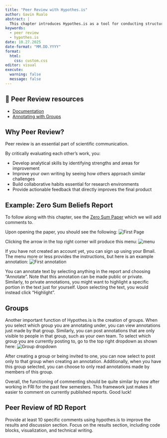 ```yaml
---
title: "Peer Review with Hypothes.is"
author: Gavin Rualo
abstract: |
  This chapter introduces Hypothes.is as a tool for conducting structured peer review of Quarto reports. Learn how to provide constructive feedback on your peers' work, collaborate within groups, and use annotation features to improve scientific communication. The platform enables targeted, visible feedback that strengthens both the reviewer's critical thinking skills and the author's final product.
keywords:
  - peer review
  - hypothes.is
date: 10.27.2025
date-format: "MM.DD.YYYY"
format:
  html: 
    css: custom.css
editor: visual
execute:
  warning: false
  message: false
---
```


::: callout-tip
## 📖 Peer Review resources

-   [Documentation](https://quarto.org/docs/output-formats/html-basics.html#commenting)
-   [Annotating with Groups](https://web.hypothes.is/help/annotating-with-groups/)
:::

## Why Peer Review?
Peer review is an essential part of scientific communication. 

By critically evaluating each other's work, you:

- Develop analytical skills by identifying strengths and areas for improvement
- Improve your own writing by seeing how others approach similar challenges
- Build collaborative habits essential for research environments
- Provide actionable feedback that directly improves the final product

## Example: Zero Sum Beliefs Report
To follow along with this chapter, see the [Zero Sum Paper](https://fripublichealth.quarto.pub/zerosum/) which we will add comments to.

Upon opening the paper, you should see the following: ![First Page](images/review-login.png)

Clicking the arrow in the top right corner will produce this menu: ![menu](images/review-menu.png)

If you have not created an account yet, you can sign up using your Bmail. The menu more or less provides the instructions, but here is an example annotation: ![First annotation](images/review-annotation.png)

You can annotate text by selecting anything in the report and choosing "Annotate". Note that this annotation can be made public or private. Similarly, to private annotations, you might want to highlight a specific portion in the text just for yourself. Upon selecting the text, you would instead click "Highlight".

## Groups

Another important function of Hypothes.is is the creation of groups. When you select which group you are annotating under, you can view annotations just made by that group. Similarly, you can post annotations that are only visible to people in that group, such as your own team. To select which group you are currently posting to, go to the top right dropdown as shown here: ![Group dropdown](images/review-group.png)

After creating a group or being invited to one, you can now select to post only to that group when creating an annotation. Additionally, when you have this group selected, you can choose to only read annotations made by members of this group.

Overall, the functioning of commenting should be quite similar by now after working in FRI for the past few semesters. This framework just makes it easier to comment on currently published reports. Good luck!

## Peer Review of RD Report

Provide at least 10 specific comments using hypothes.is to improve the results and discussion section. Focus on the results section, including code blocks, visualization, and technical writing.

